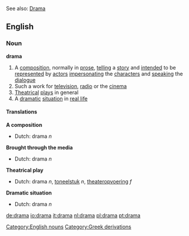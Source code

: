 See also: [[Drama]]

==English==
===Noun===
{{wikipedia}}
'''drama'''
#<!--DefA-->A [[composition]], normally in [[prose]], [[telling]] a [[story]] and [[intended]] to be [[represented]] by [[actor]]s [[impersonating]] the [[character]]s and [[speaking]] the [[dialogue]]
#<!--DefB-->Such a work for [[television]], [[radio]] or the [[cinema]]
#<!--DefC-->[[Theatrical]] [[play]]s in general
#<!--DefD-->A [[dramatic]] [[situation]] in [[real life]]

====Translations====
<!--DefA-->'''A composition'''
{{top}}
*Dutch: drama ''n''
{{mid}}
{{bottom}}

<!--DefB-->'''Brought through the media'''
{{top}}
*Dutch: drama ''n''
{{mid}}
{{bottom}}

<!--DefC-->'''Theatrical play'''
{{top}}
*Dutch: drama ''n'', [[toneelstuk]] ''n'', [[theateropvoering]] ''f''
{{mid}}
{{bottom}}

<!--DefD-->'''Dramatic situation'''
{{top}}
*Dutch: drama ''n''
{{mid}}
{{bottom}}

[[Category:English nouns]]
[[Category:Greek derivations]]

[[de:drama]]
[[io:drama]]
[[it:drama]]
[[nl:drama]]
[[pl:drama]]
[[pt:drama]]